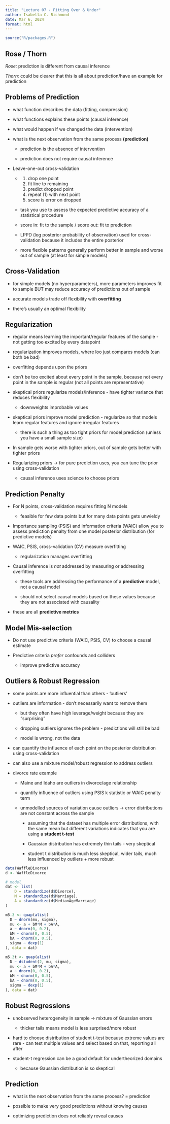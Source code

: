 ```yaml
---
title: "Lecture 07 - Fitting Over & Under"
author: Isabella C. Richmond
date: Mar 6, 2024
format: html
---
```


```r
source("R/packages.R")
```

## Rose / Thorn

*Rose:* prediction is different from causal inference

*Thorn:* could be clearer that this is all about prediction/have an example for prediction

## Problems of Prediction

-   what function describes the data (fitting, compression)

-   what functions explains these points (causal inference)

-   what would happen if we changed the data (intervention)

-   what is the next observation from the same process **(prediction)**

    -   prediction is the absence of intervention

    -   prediction does not require causal inference

-   Leave-one-out cross-validation

    -   <div>

        1.  drop one point
        2.  fit line to remaining
        3.  predict dropped point
        4.  repeat (1) with next point
        5.  score is error on dropped

        </div>

    -   task you use to assess the expected predictive accuracy of a statistical procedure

    -   score in: fit to the sample / score out: fit to prediction

    -   LPPD (log posterior probability of observation) used for cross-validation because it includes the entire posterior

    -   more flexible patterns generally perform better in sample and worse out of sample (at least for simple models)

## Cross-Validation

-   for simple models (no hyperparameters), more parameters improves fit to sample BUT may reduce accuracy of predictions out of sample

-   accurate models trade off flexibility with **overfitting**

-   there's usually an optimal flexibility

## Regularization

-   regular means learning the important/regular features of the sample - not getting too excited by every datapoint

-   regularization improves models, where loo just compares models (can both be bad)

-   overfitting depends upon the priors

-   don't be too excited about every point in the sample, because not every point in the sample is regular (not all points are representative)

-   skeptical priors regularize models/inference - have tighter variance that reduces flexibility

    -   downweights improbable values

-   skeptical priors improve model prediction - regularize so that models learn regular features and ignore irregular features

    -   there is such a thing as too tight priors for model prediction (unless you have a small sample size)

-   In sample gets worse with tighter priors, out of sample gets better with tighter priors

-   Regularizing priors -\> for pure prediction uses, you can tune the prior using cross-validation

    -   causal inference uses science to choose priors

## Prediction Penalty

-   For N points, cross-validation requires fitting N models

    -   feasible for few data points but for many data points gets unwieldy

-   Importance sampling (PSIS) and information criteria (WAIC) allow you to assess prediction penalty from one model posterior distribution (for predictive models)

-   WAIC, PSIS, cross-validation (CV) measure overfitting

    -   regularization manages overfitting

-   Causal inference is *not* addressed by measuring or addressing overfitting

    -   these tools are addressing the performance of a **predictive** model, not a causal model

    -   should not select causal models based on these values because they are not associated with causality

-   these are all **predictive metrics**

## Model Mis-selection

-   Do not use predictive criteria (WAIC, PSIS, CV) to choose a causal estimate

-   Predictive criteria *prefer* confounds and colliders

    -   improve predictive accuracy

## Outliers & Robust Regression

-   some points are more influential than others - 'outliers'

-   outliers are information - don't necessarily want to remove them

    -   but they often have high leverage/weight because they are "surprising"

    -   dropping outliers ignores the problem - predictions will still be bad

    -   model is wrong, not the data

-   can quantify the influence of each point on the posterior distribution using cross-validation

-   can also use a mixture model/robust regression to address outliers

-   divorce rate example

    -   Maine and Idaho are outliers in divorce/age relationship

    -   quantify influence of outliers using PSIS k statistic or WAIC penalty term

    -   unmodelled sources of variation cause outliers -\> error distributions are not constant across the sample

        -   assuming that the dataset has multiple error distributions, with the same mean but different variations indicates that you are using a **student t-test**

        -   Gaussian distribution has extremely thin tails - very skeptical

        -   student t distribution is much less skeptical, wider tails, much less influenced by outliers + more robust

```r
data(WaffleDivorce)
d <- WaffleDivorce

# model
dat <- list(
    D = standardize(d$Divorce),
    M = standardize(d$Marriage),
    A = standardize(d$MedianAgeMarriage)
)

m5.3 <- quap(alist(
  D ~ dnorm(mu, sigma), 
  mu <- a + bM*M + bA*A,
  a ~ dnorm(0, 0.2),
  bM ~ dnorm(0, 0.5), 
  bA ~ dnorm(0, 0.5),
  sigma ~ dexp(1)
), data = dat)

m5.3t <- quap(alist(
  D ~ dstudent(2, mu, sigma), 
  mu <- a + bM*M + bA*A,
  a ~ dnorm(0, 0.2),
  bM ~ dnorm(0, 0.5), 
  bA ~ dnorm(0, 0.5),
  sigma ~ dexp(1)
), data = dat)

```

## Robust Regressions

-   unobserved heterogeneity in sample -\> mixture of Gaussian errors

    -   thicker tails means model is less surprised/more robust

-   hard to choose distribution of student t-test because extreme values are rare - can test multiple values and select based on that, reporting all after

-   student-t regression can be a good default for undertheorized domains

    -   because Gaussian distribution is so skeptical

## Prediction

-   what is the next observation from the same process? = prediction

-   possible to make very good predictions without knowing causes

-   optimizing prediction does not reliably reveal causes
